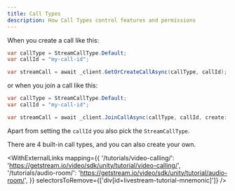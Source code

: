 ```yaml
---
title: Call Types
description: How Call Types control features and permissions
---
```



When you create a call like this:

```csharp
var callType = StreamCallType.Default;
var callId = "my-call-id";

var streamCall = await _client.GetOrCreateCallAsync(callType, callId);
```

or when you join a call like this:

```csharp
var callType = StreamCallType.Default;
var callId = "my-call-id";

var streamCall = await _client.JoinCallAsync(callType, callId, create: true, ring: true, notify: false);
```

Apart from setting the `callId` you also pick the `StreamCallType`.

There are 4 built-in call types, and you can also create your own.

<CallTypesPage />

<WithExternalLinks
    mapping={{
        '/tutorials/video-calling/':
            'https://getstream.io/video/sdk/unity/tutorial/video-calling/',
        '/tutorials/audio-room/':
            'https://getstream.io/video/sdk/unity/tutorial/audio-room/',
    }}
    selectorsToRemove={['div[id=livestream-tutorial-mnemonic]']}
/>
